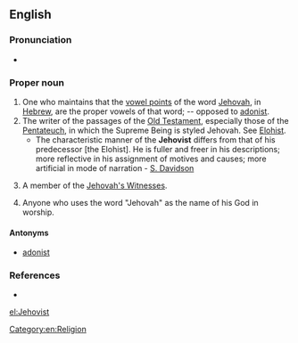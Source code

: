 ==English==
{{wikipedia}}

===Pronunciation===
* {{IPA|/dʒəˈhoʊvɨst/|lang=en}}

===Proper noun===
{{en-proper noun}}

# One who maintains that the [[vowel point]]s of the word [[Jehovah]], in [[Hebrew]], are the proper vowels of that word; -- opposed to [[adonist]].
# The writer of the passages of the [[Old Testament]], especially those of the [[Pentateuch]], in which the Supreme Being is styled Jehovah. See [[Elohist]].
#* The characteristic manner of the '''Jehovist''' differs from that of his predecessor [the Elohist]. He is fuller and freer in his descriptions; more reflective in his assignment of motives and causes; more artificial in mode of narration - [[S. Davidson]]
# {{pejorative}} A member of the [[Jehovah's Witnesses]].
# {{context|by extension}} Anyone who uses the word "Jehovah" as the name of his God in worship.

====Antonyms====
* [[adonist]]

===References===
* {{R:Webster 1913}}

[[Category:en:Religion]]

[[el:Jehovist]]